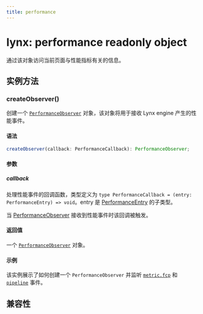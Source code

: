 ```yaml
---
title: performance
---
```


# lynx: performance readonly object

通过该对象访问当前页面与性能指标有关的信息。

## 实例方法

### createObserver()

创建一个 [`PerformanceObserver`](api/lynx-api/performance-api/performance-observer) 对象，该对象将用于接收 Lynx engine 产生的性能事件。

#### 语法

```ts
createObserver(callback: PerformanceCallback): PerformanceObserver;
```

#### 参数

##### callback

处理性能事件的回调函数，类型定义为 `type PerformanceCallback = (entry: PerformanceEntry) => void`。entry 是 [PerformanceEntry](api/lynx-api/performance-api/performance-entry) 的子类型。

当 [PerformanceObserver](api/lynx-api/performance-api/performance-observer) 接收到性能事件时该回调被触发。

#### 返回值

一个 [`PerformanceObserver`](api/lynx-api/performance-api/performance-observer) 对象。

#### 示例

该实例展示了如何创建一个 `PerformanceObserver` 并监听 [`metric.fcp`](api/lynx-api/performance-api/performance-entry/metric-fcp-entry) 和 [`pipeline`](api/lynx-api/performance-api/performance-entry/pipeline-entry) 事件。


<Go
  example="performance-api"
  defaultFile="src/simple_observe/index.tsx"
  defaultEntryFile="dist/SimpleObseve.lynx.bundle"
  img="https://lf-lynx.tiktok-cdns.com/obj/lynx-artifacts-oss-sg/lynx-website/assets/doc/simple-observe-demo.jpeg"
  entry="src/simple_observe"
  highlight="{11-21,31}"
/>

## 兼容性


<LegacyCompatTable metadata="lynx-api/lynx/performance" />

